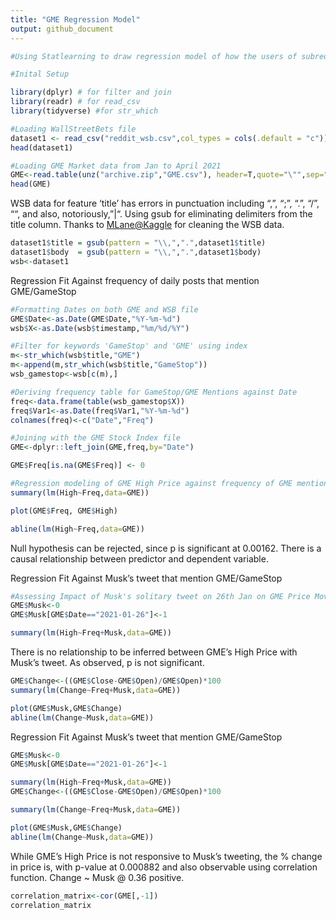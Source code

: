 ---
title: "GME Regression Model"
output: github_document
---

```{r setup, include=TRUE, message=FALSE,warning=FALSE}

#Using Statlearning to draw regression model of how the users of subreddit WallStreetBets drove price of GME in 2021

#Inital Setup

library(dplyr) # for filter and join 
library(readr) # for read_csv
library(tidyverse) #for str_which

#Loading WallStreetBets file
dataset1 <- read_csv("reddit_wsb.csv",col_types = cols(.default = "c"))
head(dataset1)

#Loading GME Market data from Jan to April 2021
GME<-read.table(unz("archive.zip","GME.csv"), header=T,quote="\"",sep=",")
head(GME)
```

WSB data for feature 'title' has errors in punctuation including ",", ";", ".", "/", "", and also, notoriously, "\|". Using gsub for eliminating delimiters from the title column. Thanks to [MLane\@Kaggle](mailto:MLane@Kaggle) for cleaning the WSB data.

```{r setup2, include=TRUE, message=FALSE,warning=FALSE}
dataset1$title = gsub(pattern = "\\,",".",dataset1$title)
dataset1$body  = gsub(pattern = "\\,",".",dataset1$body)
wsb<-dataset1

```

Regression Fit Against frequency of daily posts that mention GME/GameStop

```{r,echo=TRUE}
#Formatting Dates on both GME and WSB file
GME$Date<-as.Date(GME$Date,"%Y-%m-%d")  
wsb$X<-as.Date(wsb$timestamp,"%m/%d/%Y")

#Filter for keywords 'GameStop' and 'GME' using index
m<-str_which(wsb$title,"GME")
m<-append(m,str_which(wsb$title,"GameStop"))
wsb_gamestop<-wsb[c(m),]

#Deriving frequency table for GameStop/GME Mentions against Date
freq<-data.frame(table(wsb_gamestop$X))
freq$Var1<-as.Date(freq$Var1,"%Y-%m-%d")
colnames(freq)<-c("Date","Freq")

#Joining with the GME Stock Index file
GME<-dplyr::left_join(GME,freq,by="Date")

GME$Freq[is.na(GME$Freq)] <- 0

#Regression modeling of GME High Price against frequency of GME mentions on WallStreetBets 
summary(lm(High~Freq,data=GME))

plot(GME$Freq, GME$High)

abline(lm(High~Freq,data=GME))

```

Null hypothesis can be rejected, since p is significant at 0.00162. There is a causal relationship between predictor and dependent variable.

Regression Fit Against Musk's tweet that mention GME/GameStop

```{r}
#Assessing Impact of Musk's solitary tweet on 26th Jan on GME Price Movement
GME$Musk<-0
GME$Musk[GME$Date=="2021-01-26"]<-1

summary(lm(High~Freq+Musk,data=GME))
```

There is no relationship to be inferred between GME's High Price with Musk's tweet. As observed, p is not significant.

```{r,echo=TRUE}
GME$Change<-((GME$Close-GME$Open)/GME$Open)*100
summary(lm(Change~Freq+Musk,data=GME))

plot(GME$Musk,GME$Change)
abline(lm(Change~Musk,data=GME))

```

Regression Fit Against Musk's tweet that mention GME/GameStop

```{r,echo=TRUE}
GME$Musk<-0
GME$Musk[GME$Date=="2021-01-26"]<-1

summary(lm(High~Freq+Musk,data=GME))
GME$Change<-((GME$Close-GME$Open)/GME$Open)*100

summary(lm(Change~Freq+Musk,data=GME))

plot(GME$Musk,GME$Change)
abline(lm(Change~Musk,data=GME))
```

While GME's High Price is not responsive to Musk's tweeting, the % change in price is, with p-value at 0.000882 and also observable using correlation function. Change \~ Musk \@ 0.36 positive.

```{r,echo=TRUE}
correlation_matrix<-cor(GME[,-1])
correlation_matrix
```
